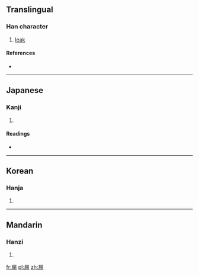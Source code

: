 ==Translingual==

===Han character===
{{Han char|rn=44|rad=尸|as=08|sn=11|four=|canj=尸一中月 (SMLB)}}

# [[leak]]

====References====
* {{Han ref|kx=0302.220|dkj=07731|dj=0600.010|hdz=20977.030|uh=5C5A|ud=23642}}

----

==Japanese==

===Kanji===
{{ja-kanji|grade=|rs=尸08}}

# {{defn|lang=ja|sort=尸08}}

====Readings====
* {{ja-readings|on=[[ろう]] (rō), [[る]] (ru)|kun=[[もる]] (moru)}}

----

==Korean==

===Hanja===
{{ko-hanja|hangeul=[[루]]>[[누]]|eumhun=|rv=ru>nu|mr=ru>nu|y=lwu>nwu}}

# {{defn|lang=ko}}

----

==Mandarin==

===Hanzi===
{{cmn-hanzi|pin=[[lòu]] ([[lou4]])|wg=lou<sup>4</sup>}}

# {{defn|lang=cmn|sort=尸08}}

[[fr:屚]]
[[pl:屚]]
[[zh:屚]]